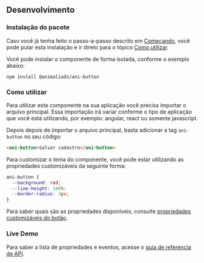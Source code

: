 ## Desenvolvimento

### Instalação do pacote

Caso você já tenha feito o passo-a-passo descrito em [Começando](?path=/docs/começando--page),
você pode pular esta instalação e ir direto para o tópico [Como utilizar](#como-utilizar).

Você pode instalar o componente de forma isolada, conforme o exemplo abaixo:

```
npm install @animaliads/ani-button
```

### Como utilizar

Para utilizar este componente na sua aplicação você precisa importar o arquivo principal.
Essa importação irá variar conforme o tipo de aplicação que você está utilizando, por exemplo: angular, react ou
somente javascript.

Depois depois de importar o arquivo principal, basta adicionar a tag `ani-button` no seu código:

```html
<ani-button>Salvar cadastro</ani-button>
```

Para customizar o tema do componente, você pode estar utilizando as propriedades customizáveis
da seguinte forma:

```css
ani-button {
  --background: red;
  --line-height: 100%;
  --border-radius: 3px;
}
```

Para saber quais são as propriedades disponíveis, consulte [propriedades customizáveis do botão](#propriedades-customizáveis).

### Live Demo

<!-- falta colocar o componente de live demo -->

Para saber a lista de propriedades e eventos, acesse o [guia de referencia de API](/docs/api-button--sample).
